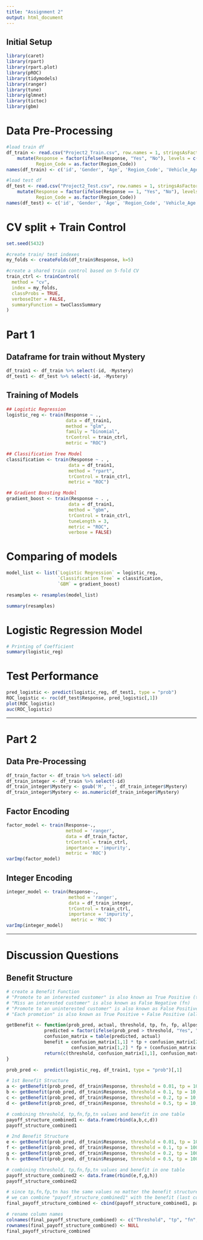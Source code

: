 ---
title: "Assignment 2"
output: html_document
---

## Initial Setup
```{r,, echo=FALSE, results='hide', warning=FALSE, message=FALSE}
library(caret)
library(rpart)
library(rpart.plot)
library(pROC)
library(tidymodels)
library(ranger)
library(tune)
library(glmnet)
library(tictoc)
library(gbm)
```

# Data Pre-Processing
```{r}
#load train df
df_train <- read.csv("Project2_Train.csv", row.names = 1, stringsAsFactors = TRUE) %>% 
    mutate(Response = factor(ifelse(Response, "Yes", "No"), levels = c("Yes", "No")), #mutate response column to "Yes" and "No"
           Region_Code = as.factor(Region_Code))
names(df_train) <- c('id', 'Gender', 'Age', 'Region_Code', 'Vehicle_Age', 'Vehicle_Damage', 'Premium', 'Vintage', 'Response', 'Mystery')

#load test df
df_test <- read.csv("Project2_Test.csv", row.names = 1, stringsAsFactors = TRUE) %>% 
    mutate(Response = factor(ifelse(Response == 1, "Yes", "No"), levels = c("Yes", "No")), #mutate response column to "Yes" and "No"
           Region_Code = as.factor(Region_Code))
names(df_test) <- c('id', 'Gender', 'Age', 'Region_Code', 'Vehicle_Age', 'Vehicle_Damage', 'Premium', 'Vintage', 'Response', 'Mystery')
```

# CV split + Train Control
```{r}
set.seed(5432)

#create train/ test indexes
my_folds <- createFolds(df_train$Response, k=5)

#create a shared train control based on 5-fold CV
train_ctrl <- trainControl(
  method = "cv",
  index = my_folds,
  classProbs = TRUE,
  verboseIter = FALSE,
  summaryFunction = twoClassSummary
)
```

# Part 1

## Dataframe for train without Mystery
```{r}
df_train1 <- df_train %>% select(-id, -Mystery)
df_test1 <- df_test %>% select(-id, -Mystery)
```

## Training of Models
```{r}
## Logistic Regression
logistic_reg <- train(Response ~ ., 
                      data = df_train1,
                      method = "glm", 
                      family = "binomial", 
                      trControl = train_ctrl, 
                      metric = "ROC")

## Classification Tree Model
classification <- train(Response ~ . , 
                       data = df_train1,
                       method = "rpart", 
                       trControl = train_ctrl, 
                       metric = "ROC")

## Gradient Boosting Model
gradient_boost <- train(Response ~ . , 
                       data = df_train1,
                       method = "gbm", 
                       trControl = train_ctrl, 
                       tuneLength = 3,
                       metric = "ROC", 
                       verbose = FALSE)
```

# Comparing of models
```{r}
model_list <- list(`Logistic Regression` = logistic_reg,
                   `Classification Tree` = classification,
                   `GBM` = gradient_boost)

resamples <- resamples(model_list)

summary(resamples)
```

# Logistic Regression Model
```{r}
# Printing of Coefficient
summary(logistic_reg) 
```

# Test Performance
```{r}
pred_logistic <- predict(logistic_reg, df_test1, type = "prob")
ROC_logistic <- roc(df_test$Response, pred_logistic[,1])
plot(ROC_logistic)
auc(ROC_logistic)
```


-------------------------------------------


# Part 2

## Data Pre-Processing
```{r}
df_train_factor <- df_train %>% select(-id)
df_train_integer <- df_train %>% select(-id)
df_train_integer$Mystery <- gsub('M', '', df_train_integer$Mystery)
df_train_integer$Mystery <- as.numeric(df_train_integer$Mystery)
```

## Factor Encoding
```{r}
factor_model <- train(Response~., 
                      method = 'ranger', 
                      data = df_train_factor, 
                      trControl = train_ctrl, 
                      importance = 'impurity',
                      metric = 'ROC')
varImp(factor_model)
```

## Integer Encoding
```{r}
integer_model <- train(Response~., 
                       method = 'ranger', 
                       data = df_train_integer, 
                       trControl = train_ctrl, 
                       importance = 'impurity',
                        metric = 'ROC')
varImp(integer_model)
```



---------------------------------
# Discussion Questions

## Benefit Structure
```{r}
# create a Benefit Function
# "Promote to an interested customer" is also known as True Positive (tp)
# "Miss an interested customer" is also known as False Negative (fn)
# "Promote to an uninterested customer" is also known as False Positive (fp)
# "Each promotion" is also known as True Positive + False Positive (all positive)

getBenefit <- function(prob_pred, actual, threshold, tp, fn, fp, allpositive){
              predicted = factor(ifelse(prob_pred > threshold, "Yes", "No"), levels = c("Yes", "No"))
              confusion_matrix = table(predicted, actual)
              benefit = confusion_matrix[1,1] * tp + confusion_matrix[2,1] * fn +
                        confusion_matrix[1,2] * fp + (confusion_matrix[1,1] + confusion_matrix[1,2]) * allpositive
              return(c(threshold, confusion_matrix[1,1], confusion_matrix[2,1], confusion_matrix[1,2], confusion_matrix[2,2], benefit))
}

prob_pred <-  predict(logistic_reg, df_train1, type = "prob")[,1]
```

```{r}
# 1st Benefit Structure
a <- getBenefit(prob_pred, df_train$Response, threshold = 0.01, tp = 10, fn = -10, fp = -2, allpositive = -1)
b <- getBenefit(prob_pred, df_train$Response, threshold = 0.1, tp = 10, fn = -10, fp = -2, allpositive = -1)
c <- getBenefit(prob_pred, df_train$Response, threshold = 0.2, tp = 10, fn = -10, fp = -2, allpositive = -1)
d <- getBenefit(prob_pred, df_train$Response, threshold = 0.5, tp = 10, fn = -10, fp = -2, allpositive = -1)

# combining threshold, tp,fn,fp,tn values and benefit in one table
payoff_structure_combined1 <- data.frame(rbind(a,b,c,d))
payoff_structure_combined1
```

```{r}
# 2nd Benefit Structure
e <- getBenefit(prob_pred, df_train$Response, threshold = 0.01, tp = 100, fn = -100, fp = -2, allpositive = -1)
f <- getBenefit(prob_pred, df_train$Response, threshold = 0.1, tp = 100, fn = -100, fp = -2, allpositive = -1)
g <- getBenefit(prob_pred, df_train$Response, threshold = 0.2, tp = 100, fn = -100, fp = -2, allpositive = -1)
h <- getBenefit(prob_pred, df_train$Response, threshold = 0.5, tp = 100, fn = -100, fp = -2, allpositive = -1)

# combining threshold, tp,fn,fp,tn values and benefit in one table
payoff_structure_combined2 <- data.frame(rbind(e,f,g,h)) 
payoff_structure_combined2
```

```{r}
# since tp,fn,fp,tn has the same values no matter the benefit structure and only benefits change
# we can combine "payoff_structure_combined1" with the benefit (last column) of "payoff_structure_combined2" into a dataframe
final_payoff_structure_combined <- cbind(payoff_structure_combined1, payoff_structure_combined2[,6])

# rename column names
colnames(final_payoff_structure_combined) <- c("Threshold", "tp", "fn", "fp", "tn", "1st_benefit_structure", "2nd_benefit_structure")
rownames(final_payoff_structure_combined) <- NULL
final_payoff_structure_combined
```






